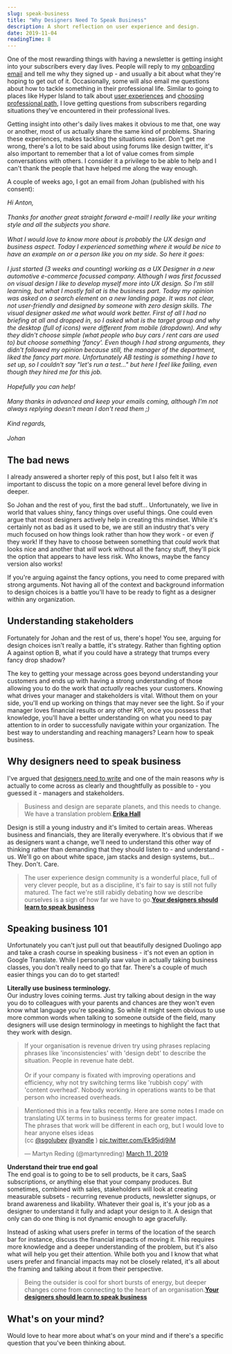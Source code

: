 ```yaml
---
slug: speak-business
title: "Why Designers Need To Speak Business"
description: A short reflection on user experience and design.
date: 2019-11-04
readingTime: 8
---
```


One of the most rewarding things with having a newsletter is getting insight into your subscribers every day lives. People will reply to my <a href="/newsletter-ux/">onboarding email</a> and tell me why they signed up - and usually a bit about what they're hoping to get out of it. Occasionally, some will also email me questions about how to tackle something in their professional life. Similar to going to places like Hyper Island to talk about <a href="/whatsux/">user experiences</a> and <a href="/professional-path/">choosing professional path</a>, I love getting questions from subscribers regarding situations they've encountered in their professional lives.

Getting insight into other's daily lives makes it obvious to me that, one way or another, most of us actually share the same kind of problems. Sharing these experiences, makes tackling the situations easier. Don't get me wrong, there's a lot to be said about using forums like design twitter, it's also important to remember that a lot of value comes from simple conversations with others. I consider it a privilege to be able to help and I can't thank the people that have helped me along the way enough.

A couple of weeks ago, I got an email from Johan (published with his consent):

_Hi Anton,
<br /><br />
Thanks for another great straight forward e-mail! I really like your writing style and all the subjects you share.
<br /><br />
What I would love to know more about is probably the UX design and business aspect. Today I experienced something where it would be nice to have an example on or a person like you on my side. So here it goes:<br /><br />
I just started (3 weeks and counting) working as a UX Designer in a new automotive e-commerce focussed company. Although I was first focussed on visual design I like to develop myself more into UX design. So I'm still learning, but what I mostly fail at is the business part. Today my opinion was asked on a search element on a new landing page. It was not clear, not user-friendly and designed by someone with zero design skills. The visual designer asked me what would work better. First of all I had no briefing at all and dropped in, so I asked what is the target group and why the desktop (full of icons) were different from mobile (dropdown). And why they didn't choose simple (what people who buy cars / rent cars are used to) but choose something 'fancy'. Even though I had strong arguments, they didn't followed my opinion because still, the manager of the department, liked the fancy part more. Unfortunately AB testing is something I have to set up, so I couldn't say "let's run a test..." but here I feel like failing, even though they hired me for this job.<br /><br />
Hopefully you can help!<br /><br />
Many thanks in advanced and keep your emails coming, although I'm not always replying doesn't mean I don't read them ;)<br /><br />
Kind regards,<br /><br />
Johan_

## The bad news

I already answered a shorter reply of this post, but I also felt it was important to discuss the topic on a more general level before diving in deeper.

So Johan and the rest of you, first the bad stuff... Unfortunately, we live in world that values shiny, fancy things over useful things. One could even argue that most designers actively help in creating this mindset. While it's certainly not as bad as it used to be, we are still an industry that's very much focused on how things look rather than how they work - or even *if* they work! If they have to choose between something that *could* work that looks nice and another that *will* work without all the fancy stuff, they'll pick the option that appears to have less risk. Who knows, maybe the fancy version also works!

If you're arguing against the fancy options, you need to come prepared with strong arguments. Not having all of the context and background information to design choices is a battle you'll have to be ready to fight as a designer within any organization.

## Understanding stakeholders

Fortunately for Johan and the rest of us, there's hope! You see, arguing for design choices isn't really a battle, it's strategy. Rather than fighting option A against option B, what if you could have a strategy that trumps every fancy drop shadow?

The key to getting your message across goes beyond understanding your customers and ends up with having a strong understanding of those allowing you to do the work that *actually* reaches your customers. Knowing what drives your manager and stakeholders is vital. Without them on your side, you'll end up working on things that may never see the light. So if your manager loves financial results or any other KPI, once you possess that knowledge, you'll have a better understanding on what you need to pay attention to in order to successfully navigate within your organization. The best way to understanding and reaching managers? Learn how to speak business.

## Why designers need to speak business

I've argued that <a href="/designers-write/">designers need to write</a> and one of the main reasons *why* is actually to come across as clearly and thoughtfully as possible to - you guessed it - managers and stakeholders.

>Business and design are separate planets, and this needs to change. We have a translation problem.**<a href="https://twitter.com/mulegirl">Erika Hall</a>**

Design is still a young industry and it's limited to certain areas. Whereas business and financials, they are literally everywhere. It's obvious that if we as designers want a change, we'll need to understand this other way of thinking rather than demanding that they should listen to - and understand - us. We'll go on about white space, jam stacks and design systems, but... They. Don't. Care.

>The user experience design community is a wonderful place, full of very clever people, but as a discipline, it's fair to say is still not fully matured. The fact we're still rabidly debating how we describe ourselves is a sign of how far we have to go.**<a href="https://medium.com/leading-design/your-designers-should-learn-to-speak-business-a4f9845f210">Your designers should learn to speak business</a>**

## Speaking business 101

Unfortunately you can't just pull out that beautifully designed Duolingo app and take a crash course in speaking business - it's not even an option in Google Translate. While I personally saw value in actually taking business classes, you don't really need to go that far. There's a couple of much easier things you can do to get started!

**Literally use business terminology.**<br />
Our industry loves coining terms. Just try talking about design in the way you do to colleagues with your parents and chances are they won't even know what language you're speaking. So while it might seem obvious to use more common words when talking to someone outside of the field, many designers will use design terminology in meetings to highlight the fact that they work with design.

>If your organisation is revenue driven try using phrases replacing phrases like 'inconsistencies' with 'design debt' to describe the situation. People in revenue hate debt.<br /><br />Or if your company is fixated with improving operations and efficiency, why not try switching terms like 'rubbish copy' with 'content overhead'. Nobody working in operations wants to be that person who increased overheads.

<blockquote class="twitter-tweet"><p lang="en" dir="ltr">Mentioned this in a few talks recently. Here are some notes I made on translating UX terms in to business terms for greater impact.<br />The phrases that work will be different in each org, but I would love to hear anyone elses ideas<br />(cc <a href="https://twitter.com/sgolubev?ref_src=twsrc%5Etfw">@sgolubev</a> <a href="https://twitter.com/yandle?ref_src=twsrc%5Etfw">@yandle</a> ) <a href="https://t.co/Ek95jdj9iM">pic.twitter.com/Ek95jdj9iM</a></p>&mdash; Martyn Reding (@martynreding) <a href="https://twitter.com/martynreding/status/1105073935291424768?ref_src=twsrc%5Etfw">March 11, 2019</a></blockquote> <script async src="https://platform.twitter.com/widgets.js" charset="utf-8"></script>

**Understand their true end goal**<br />
The end goal is to going to be to sell products, be it cars, SaaS subscriptions, or anything else that your company produces. But sometimes, combined with sales, stakeholders will look at creating measurable subsets - recurring revenue products, newsletter signups, or brand awareness and likability.  Whatever their goal is, it's your job as a designer to understand it fully and adapt your design to it. A design that only can do one thing is not dynamic enough to age gracefully.

Instead of asking what users prefer in terms of the location of the search bar for instance, discuss the financial impacts of moving it. This requires more knowledge and a deeper understanding of the problem, but it's also what will help you get their attention. While both you and I know that what users prefer and financial impacts may not be closely related, it's all about the framing and talking about it from their perspective.

>Being the outsider is cool for short bursts of energy, but deeper changes come from connecting to the heart of an organisation.**<a href="https://medium.com/leading-design/your-designers-should-learn-to-speak-business-a4f9845f210">Your designers should learn to speak business</a>**

## What's on your mind?

Would love to hear more about what's on your mind and if there's a specific question that you've been thinking about.